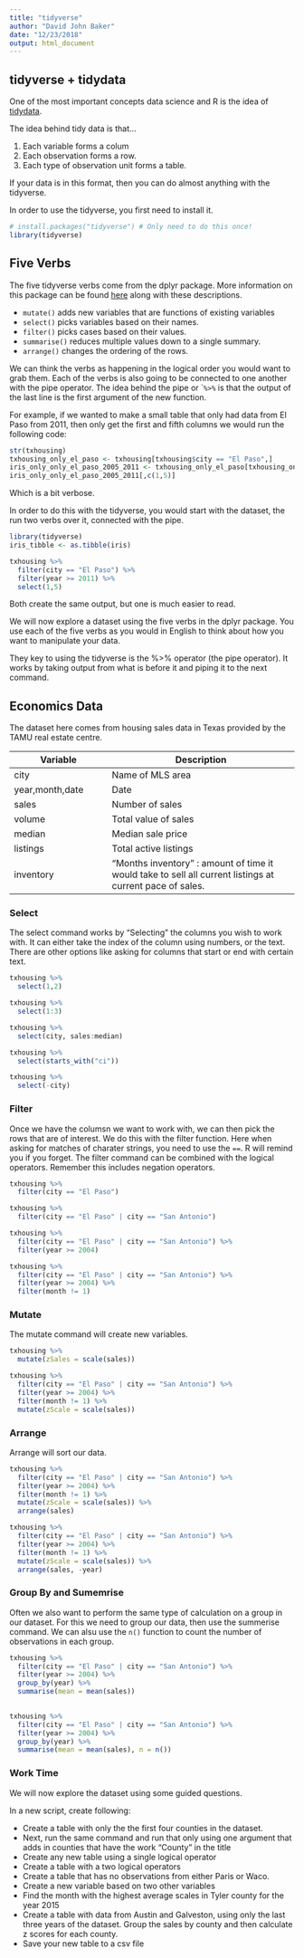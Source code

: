 ```yaml
---
title: "tidyverse"
author: "David John Baker"
date: "12/23/2018"
output: html_document
---
```


## tidyverse + tidydata

One of the most important concepts data science and R is the idea of [tidydata](https://cran.r-project.org/web/packages/tidyr/vignettes/tidy-data.html).

The idea behind tidy data is that...

1. Each variable forms a colum
2. Each observation forms a row.
3. Each type of observation unit forms a table.

If your data is in this format, then you can do almost anything with the tidyverse.

In order to use the tidyverse, you first need to install it.
```r
# install.packages("tidyverse") # Only need to do this once! 
library(tidyverse)
```

## Five Verbs

The five tidyverse verbs come from the dplyr package.
More information on this package can be found [here](https://dplyr.tidyverse.org/) along with these descriptions.

* ```mutate()``` adds new variables that are functions of existing variables
* ```select()``` picks variables based on their names.
* ```filter()``` picks cases based on their values.
* ```summarise()``` reduces multiple values down to a single summary.
* ```arrange()``` changes the ordering of the rows.

We can think the verbs as happening in the logical order you would want to grab them.
Each of the verbs is also going to be connected to one another with the pipe operator.
The idea behind the pipe or ```%>%`` is that the output of the last line is the first argument of the new function.

For example, if we wanted to make a small table that only had data from El Paso from 2011, then only get the first and fifth columns we would run the following code:

```r
str(txhousing)
txhousing_only_el_paso <- txhousing[txhousing$city == "El Paso",]
iris_only_only_el_paso_2005_2011 <- txhousing_only_el_paso[txhousing_only_el_paso$year >= 2011,]
iris_only_only_el_paso_2005_2011[,c(1,5)]
```
Which is a bit verbose.

In order to do this with the tidyverse, you would start with the dataset, the run two verbs over it, connected with the pipe.

```r
library(tidyverse)
iris_tibble <- as.tibble(iris)

txhousing %>%
  filter(city == "El Paso") %>%
  filter(year >= 2011) %>%
  select(1,5)

```

Both create the same output, but one is much easier to read.

We will now explore a dataset using the five verbs in the dplyr package.
You use each of the five verbs as you would in English to think about how you want to manipulate your data.

They key to using the tidyverse is the %>% operator (the pipe operator).
It works by taking output from what is before it and piping it to the next command.

## Economics Data

The dataset here comes from housing sales data in Texas provided by the TAMU real estate centre.

Variable | Description 
---------|-----------------
city | Name of MLS area
year,month,date |Date
sales | Number of sales
volume | Total value of sales
median | Median sale price
listings | Total active listings
inventory | "Months inventory" : amount of time it would take to sell all current listings at current pace of sales.

### Select

The select command works by "Selecting" the columns you wish to work with.
It can either take the index of the column using numbers, or the text.
There are other options like asking for columns that start or end with certain text.

```r
txhousing %>%
  select(1,2)

txhousing %>%
  select(1:3)

txhousing %>%
  select(city, sales:median)

txhousing %>%
  select(starts_with("ci"))

txhousing %>%
  select(-city)
```


### Filter

Once we have the columsn we want to work with, we can then pick the rows that are of interest.
We do this with the filter function.
Here when asking for matches of charater strings, you need to use the ``==``.
R will remind you if you forget.
The filter command can be combined with the logical operators. 
Remember this includes negation operators. 

```r
txhousing %>%
  filter(city == "El Paso")

txhousing %>%
  filter(city == "El Paso" | city == "San Antonio")

txhousing %>%
  filter(city == "El Paso" | city == "San Antonio") %>%
  filter(year >= 2004) 

txhousing %>%
  filter(city == "El Paso" | city == "San Antonio") %>%
  filter(year >= 2004) %>%
  filter(month != 1)
```

### Mutate

The mutate command will create new variables.

```r
txhousing %>%
  mutate(zSales = scale(sales))

txhousing %>%
  filter(city == "El Paso" | city == "San Antonio") %>%
  filter(year >= 2004) %>%
  filter(month != 1) %>%
  mutate(zScale = scale(sales))
```


### Arrange

Arrange will sort our data. 

```r
txhousing %>%
  filter(city == "El Paso" | city == "San Antonio") %>%
  filter(year >= 2004) %>%
  filter(month != 1) %>%
  mutate(zScale = scale(sales)) %>%
  arrange(sales)

txhousing %>%
  filter(city == "El Paso" | city == "San Antonio") %>%
  filter(year >= 2004) %>%
  filter(month != 1) %>%
  mutate(zScale = scale(sales)) %>%
  arrange(sales, -year)

```


### Group By and  Sumemrise 

Often we also want to perform the same type of calculation on a group in our dataset.
For this we need to group our data, then use the summerise command. 
We can alsu use the ``n()`` function to count the number of observations in each group.

```r
txhousing %>%
  filter(city == "El Paso" | city == "San Antonio") %>%
  filter(year >= 2004) %>%
  group_by(year) %>%
  summarise(mean = mean(sales))
  

txhousing %>%
  filter(city == "El Paso" | city == "San Antonio") %>%
  filter(year >= 2004) %>%
  group_by(year) %>%
  summarise(mean = mean(sales), n = n())
```

### Work Time

We will now explore the dataset using some guided questions.

In a new script, create following:

* Create a table with only the the first four counties in the dataset.
* Next, run the same command and run that only using one argument that adds in counties that have the work "County" in the title
* Create any new table using a single logical operator
* Create a table with a two logical operators
* Create a table that has no observations from either Paris or Waco.
* Create a new variable based on two other variables 
* Find the month with the highest average scales in Tyler county for the year 2015
* Create a table with data from Austin and Galveston, using only the last three years of the dataset. Group the sales by county and then calculate z scores for each county. 
* Save your new table to a csv file


